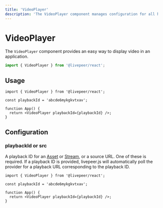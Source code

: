 ```yaml
---
title: 'VideoPlayer'
description: 'The VideoPlayer component manages configuration for all hooks using React Context.'
---
```


# VideoPlayer

The `VideoPlayer` component provides an easy way to display video in an application.

```ts
import { VideoPlayer } from '@livepeer/react';
```

## Usage

```tsx
import { VideoPlayer } from '@livepeer/react';

const playbackId = 'abcde6mykgkvtxav';

function App() {
  return <VideoPlayer playbackId={playbackId} />;
}
```

## Configuration

### playbackId or src

A playback ID for an [Asset](https://github.com/livepeer/livepeer.js/blob/main/packages/core/src/types/provider.ts) or
[Stream](https://github.com/livepeer/livepeer.js/blob/main/packages/core/src/types/provider.ts), or a source URL. One of these is
required. If a playback ID is provided, livepeer.js will automatically poll the provider for a
playback URL corresponding to the playback ID.

```tsx {6}
import { VideoPlayer } from '@livepeer/react';

const playbackId = 'abcde6mykgkvtxav';

function App() {
  return <VideoPlayer playbackId={playbackId} />;
}
```
